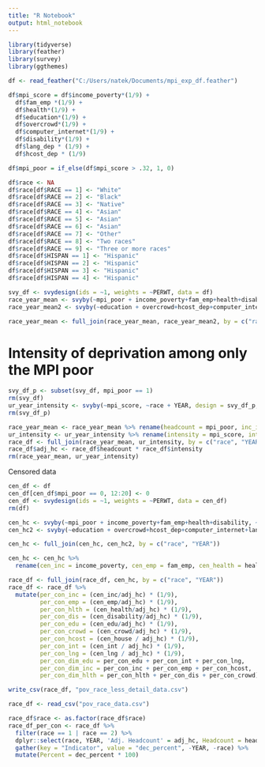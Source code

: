 ```yaml
---
title: "R Notebook"
output: html_notebook
---
```


```r
library(tidyverse)
library(feather)
library(survey)
library(ggthemes)
```

```r
df <- read_feather("C:/Users/natek/Documents/mpi_exp_df.feather")
```

```r
df$mpi_score = df$income_poverty*(1/9) + 
  df$fam_emp *(1/9) + 
  df$health*(1/9) + 
  df$education*(1/9) +
  df$overcrowd*(1/9) +
  df$computer_internet*(1/9) + 
  df$disability*(1/9) +
  df$lang_dep * (1/9) +
  df$hcost_dep * (1/9)

df$mpi_poor = if_else(df$mpi_score > .32, 1, 0)
```

```r
df$race <- NA
df$race[df$RACE == 1] <- "White"
df$race[df$RACE == 2] <- "Black"
df$race[df$RACE == 3] <- "Native"
df$race[df$RACE == 4] <- "Asian"
df$race[df$RACE == 5] <- "Asian"
df$race[df$RACE == 6] <- "Asian"
df$race[df$RACE == 7] <- "Other"
df$race[df$RACE == 8] <- "Two races"
df$race[df$RACE == 9] <- "Three or more races"
df$race[df$HISPAN == 1] <- "Hispanic"
df$race[df$HISPAN == 2] <- "Hispanic"
df$race[df$HISPAN == 3] <- "Hispanic"
df$race[df$HISPAN == 4] <- "Hispanic"


```



```r
svy_df <- svydesign(ids = ~1, weights = ~PERWT, data = df)
race_year_mean <- svyby(~mpi_poor + income_poverty+fam_emp+health+disability, ~race + YEAR, design = svy_df, svymean)
race_year_mean2 <- svyby(~education + overcrowd+hcost_dep+computer_internet+lang_dep, ~race + YEAR, design = svy_df, svymean)

race_year_mean <- full_join(race_year_mean, race_year_mean2, by = c("race", "YEAR"))

```

# Intensity of deprivation among only the MPI poor
```r
svy_df_p <- subset(svy_df, mpi_poor == 1)
rm(svy_df)
ur_year_intensity <- svyby(~mpi_score, ~race + YEAR, design = svy_df_p, svymean)
rm(svy_df_p)
```

```r
race_year_mean <- race_year_mean %>% rename(headcount = mpi_poor, inc_inc = income_poverty, inc_emp = fam_emp, inc_health = health, inc_dis = disability, inc_edu = education, inc_crowd = overcrowd, inc_house = hcost_dep, inc_int = computer_internet, inc_lng = lang_dep, se_headcount = se.mpi_poor, se_inc_inc = se.income_poverty, se_inc_emp = se.fam_emp, se_inc_health = se.health, se_inc_dis = se.disability, se_inc_edu = se.education, se_inc_crowd = se.overcrowd, se_inc_house = se.hcost_dep, se_inc_int = se.computer_internet, se_inc_lng = se.lang_dep)
ur_intensity <- ur_year_intensity %>% rename(intensity = mpi_score, int_se = se)
race_df <- full_join(race_year_mean, ur_intensity, by = c("race", "YEAR"))
race_df$adj_hc <- race_df$headcount * race_df$intensity
rm(race_year_mean, ur_year_intensity)
```

Censored data
```r
cen_df <- df
cen_df[cen_df$mpi_poor == 0, 12:20] <- 0
cen_df <- svydesign(ids = ~1, weights = ~PERWT, data = cen_df)
rm(df)
```

```r
cen_hc <- svyby(~mpi_poor + income_poverty+fam_emp+health+disability, ~race + YEAR, design = cen_df, svymean)
cen_hc2 <- svyby(~education + overcrowd+hcost_dep+computer_internet+lang_dep, ~race + YEAR, design = cen_df, svymean)

cen_hc <- full_join(cen_hc, cen_hc2, by = c("race", "YEAR"))
```

```r
cen_hc <- cen_hc %>%
  rename(cen_inc = income_poverty, cen_emp = fam_emp, cen_health = health, cen_disability = disability, cen_edu = education, cen_crowd = overcrowd, cen_house = hcost_dep, cen_int = computer_internet, cen_lng = lang_dep, se_cen_inc = se.income_poverty, se_cen_emp = se.fam_emp, se_cen_health = se.health, se_cen_disability = se.disability, se_cen_edu = se.education, se_cen_crowd = se.overcrowd, se_cen_house = se.hcost_dep, se_cen_int = se.computer_internet, se_cen_lng = se.lang_dep)
```


```r
race_df <- full_join(race_df, cen_hc, by = c("race", "YEAR"))
race_df <- race_df %>%
  mutate(per_con_inc = (cen_inc/adj_hc) * (1/9),
         per_con_emp = (cen_emp/adj_hc) * (1/9),
         per_con_hlth = (cen_health/adj_hc) * (1/9),
         per_con_dis = (cen_disability/adj_hc) * (1/9),
         per_con_edu = (cen_edu/adj_hc) * (1/9),
         per_con_crowd = (cen_crowd/adj_hc) * (1/9),
         per_con_hcost = (cen_house / adj_hc) * (1/9),
         per_con_int = (cen_int / adj_hc) * (1/9),
         per_con_lng = (cen_lng / adj_hc) * (1/9), 
         per_con_dim_edu = per_con_edu + per_con_int + per_con_lng,
         per_con_dim_inc = per_con_inc + per_con_emp + per_con_hcost,
         per_con_dim_hlth = per_con_hlth + per_con_dis + per_con_crowd)
```

```r
write_csv(race_df, "pov_race_less_detail_data.csv")
```

```r
race_df <- read_csv("pov_race_data.csv")
```


```r
race_df$race <- as.factor(race_df$race)
race_df_per_con <- race_df %>%
  filter(race == 1 | race == 2) %>%
  dplyr::select(race, YEAR, 'Adj. Headcount' = adj_hc, Headcount = headcount, Intensity = intensity, Income = per_con_inc, Employment = per_con_emp, Health = per_con_hlth, Disability = per_con_dis, Education = per_con_edu, Overcrowding = per_con_crowd, 'Housing Cost' = per_con_hcost, Internet = per_con_int, Language = per_con_lng) %>%
  gather(key = "Indicator", value = "dec_percent", -YEAR, -race) %>%
  mutate(Percent = dec_percent * 100)
```
